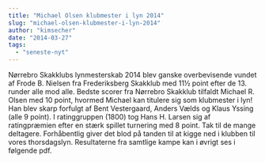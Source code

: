 ```yaml
---
title: "Michael Olsen klubmester i lyn 2014"
slug: "michael-olsen-klubmester-i-lyn-2014"
author: "kimsecher"
date: "2014-03-27"
tags: 
  - "seneste-nyt"
---
```


Nørrebro Skakklubs lynmesterskab 2014 blev ganske overbevisende vundet af Frode B. Nielsen fra Frederiksberg Skakklub med 11½ point efter de 13. runder alle mod alle. Bedste scorer fra Nørrebro Skakklub tilfaldt Michael R. Olsen med 10 point, hvormed Michael kan titulere sig som klubmester i lyn! Han blev skarp forfulgt af Bent Vestergaard, Anders Vælds og Klaus Yssing (alle 9 point). I ratinggruppen (1800) tog Hans H. Larsen sig af ratingpræmien efter en stærk spillet turnering med 8 point. Tak til de mange deltagere. Forhåbentlig giver det blod på tanden til at kigge ned i klubben til vores thorsdagslyn. Resultaterne fra samtlige kampe kan i øvrigt ses i følgende pdf. 

